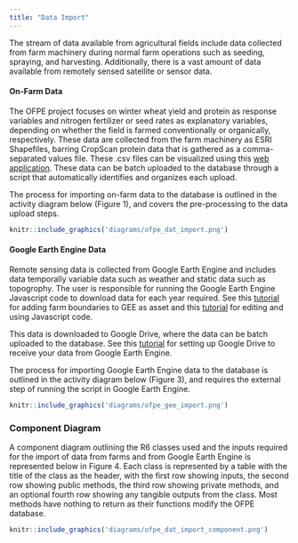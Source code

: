 ```yaml
---
title: "Data Import"
---
```

The stream of data available from agricultural fields include data collected from farm machinery during normal farm operations such as seeding, spraying, and harvesting. Additionally, there is a vast amount of data available from remotely sensed satellite or sensor data.

#### On-Farm Data
The OFPE project focuses on winter wheat yield and protein as response variables and nitrogen fertilizer or seed rates as explanatory variables, depending on whether the field is farmed conventionally or organically, respectively. These data are collected from the farm machinery as ESRI Shapefiles, barring CropScan protein data that is gathered as a comma-separated values file. These .csv files can be visualized using this [web application](https://paulhegedus.shinyapps.io/OFPE_Protein_Application/?_ga=2.69643152.1880072526.1592481594-590292424.1592115204). These data can be batch uploaded to the database through a script that automatically identifies and organizes each upload.

The process for importing on-farm data to the database is outlined in the activity diagram below (Figure 1), and covers the pre-processing to the data upload steps.

```r
knitr::include_graphics('diagrams/ofpe_dat_import.png')
```

#### Google Earth Engine Data
Remote sensing data is collected from Google Earth Engine and includes data temporally variable data such as weather and static data such as topogrophy. The user is responsible for running the Google Earth Engine Javascript code to download data for each year required. See this [tutorial](gee_setup.html) for adding farm boundaries to GEE as asset and this [tutorial](run_gee.html) for editing and using Javascript code. 

This data is downloaded to Google Drive, where the data can be batch uploaded to the database. See this [tutorial](gd_setup.html) for setting up Google Drive to receive your data from Google Earth Engine.

The process for importing Google Earth Engine data to the database is outlined in the activity diagram below (Figure 3), and requires the external step of running the script in Google Earth Engine.

```r
knitr::include_graphics('diagrams/ofpe_gee_import.png')
```

### Component Diagram
A component diagram outlining the R6 classes used and the inputs required for the import of data from farms and from Google Earth Engine is represented below in Figure 4. Each class is represented by a table with the title of the class as the header, with the first row showing inputs, the second row showing public methods, the third row showing private methods, and an optional fourth row showing any tangible outputs from the class. Most methods have nothing to return as their functions modify the OFPE database.

```r
knitr::include_graphics('diagrams/ofpe_dat_import_component.png')
```
















